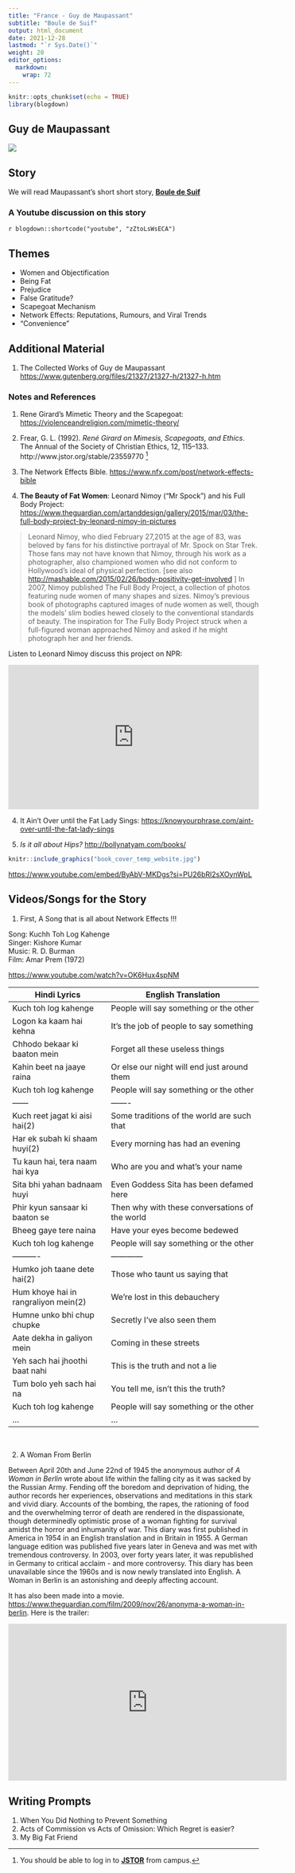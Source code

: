 ```yaml
---
title: "France - Guy de Maupassant"
subtitle: "Boule de Suif"
output: html_document
date: 2021-12-28
lastmod: "`r Sys.Date()`"
weight: 20
editor_options: 
  markdown: 
    wrap: 72
---
```


```r
knitr::opts_chunk$set(echo = TRUE)
library(blogdown)
```

## Guy de Maupassant

![](https://upload.wikimedia.org/wikipedia/commons/1/19/Maupassant_2.jpg)


## Story

We will read Maupassant's short short story, <u>[**Boule de Suif**](/pdf/ISTW/BouleDeSuif-Maupassant.pdf)</u> 

### A Youtube discussion on this story

`r blogdown::shortcode("youtube", "zZtoLsWsECA")`


## Themes

- Women and Objectification
- Being Fat
- Prejudice
- False Gratitude?
- Scapegoat Mechanism
- Network Effects: Reputations, Rumours, and Viral Trends
- "Convenience"

  
## Additional Material

1. The Collected Works of Guy de Maupassant <https://www.gutenberg.org/files/21327/21327-h/21327-h.htm>

### Notes and References  

1. Rene Girard's Mimetic Theory and the Scapegoat: <https://violenceandreligion.com/mimetic-theory/>

2. Frear, G. L. (1992). *René Girard on Mimesis, Scapegoats, and Ethics*. The Annual of the Society of Christian Ethics, 12, 115–133. http://www.jstor.org/stable/23559770 [^1]

3. The Network Effects Bible. <https://www.nfx.com/post/network-effects-bible>

4. **The Beauty of Fat Women**: Leonard Nimoy ("Mr Spock") and his Full Body Project:
<https://www.theguardian.com/artanddesign/gallery/2015/mar/03/the-full-body-project-by-leonard-nimoy-in-pictures> 

> Leonard Nimoy, who died February 27,2015 at the age of 83, was beloved by fans for his distinctive portrayal of Mr. Spock on Star Trek. Those fans may not have known that Nimoy, through his work as a photographer, also championed women who did not conform to Hollywood's ideal of physical perfection. [see also <http://mashable.com/2015/02/26/body-positivity-get-involved> ] In 2007, Nimoy published The Full Body Project, a collection of photos featuring nude women of many shapes and sizes. Nimoy's previous book of photographs captured images of nude women as well, though the models' slim bodies hewed closely to the conventional standards of beauty. The inspiration for The Fully Body Project struck when a full-figured woman approached Nimoy and asked if he might photograph her and her friends.

Listen to Leonard Nimoy discuss this project on NPR:

<iframe src="https://www.npr.org/player/embed/15912659/15912667" width="100%" height="290" frameborder="0" scrolling="no" title="NPR embedded audio player"></iframe>
4. It Ain't Over until the Fat Lady Sings: <https://knowyourphrase.com/aint-over-until-the-fat-lady-sings>

5. *Is it all about Hips?* <http://bollynatyam.com/books/>
```r
knitr::include_graphics("book_cover_temp_website.jpg")
```
<https://www.youtube.com/embed/ByAbV-MKDgs?si=PU26bRl2sXOynWpL>


## Videos/Songs for the Story

1. First, A Song that is all about Network Effects !!!

Song: Kuchh Toh Log Kahenge\
Singer: Kishore Kumar\
Music: R. D. Burman\
Film: Amar Prem (1972)\

<https://www.youtube.com/watch?v=OK6Hux4spNM>

Hindi Lyrics | English Translation
-------------|--------------------
Kuch toh log kahenge	|People will say something or the other
Logon ka kaam hai kehna	| It's the job of people to say something
Chhodo bekaar ki baaton mein |	Forget all these useless things
Kahin beet na jaaye raina	| Or else our night will end just around them
Kuch toh log kahenge |	People will say something or the other
------ | -------
Kuch reet jagat ki aisi hai(2) |	Some traditions of the world are such that
Har ek subah ki shaam huyi(2) | Every morning has had an evening
Tu kaun hai, tera naam hai kya| Who are you and what's your name
Sita bhi yahan badnaam huyi |Even Goddess Sita has been defamed here
Phir kyun sansaar ki baaton se | Then why with these conversations of the world
Bheeg gaye tere naina | Have your eyes become bedewed
Kuch toh log kahenge | People will say something or the other
---------- | ------------
Humko joh taane dete hai(2) |	Those who taunt us saying that
Hum khoye hai in rangraliyon mein(2) |	We're lost in this debauchery
Humne unko bhi chup chupke | Secretly I've also seen them
Aate dekha in galiyon mein| Coming in these streets
Yeh sach hai jhoothi baat nahi | This is the truth and not a lie
Tum bolo yeh sach hai na | You tell me, isn't this the truth?
Kuch toh log kahenge | People will say something or the other
... | ...


<br>

2. A Woman From Berlin

Between April 20th and June 22nd of 1945 the anonymous author of *A Woman in Berlin* wrote about life within the falling city as it was sacked by the Russian Army. Fending off the boredom and deprivation of hiding, the author records her experiences, observations and meditations in this stark and vivid diary. Accounts of the bombing, the rapes, the rationing of food and the overwhelming terror of death are rendered in the dispassionate, though determinedly optimistic prose of a woman fighting for survival amidst the horror and inhumanity of war. This diary was first published in America in 1954 in an English translation and in Britain in 1955. A German language edition was published five years later in Geneva and was met with tremendous controversy. In 2003, over forty years later, it was republished in Germany to critical acclaim - and more controversy. This diary has been unavailable since the 1960s and is now newly translated into English. A Woman in Berlin is an astonishing and deeply affecting account. 

It has also been made into a movie. <https://www.theguardian.com/film/2009/nov/26/anonyma-a-woman-in-berlin>. 
Here is the trailer:

<iframe width="560" height="315" src="https://www.youtube.com/embed/xEZxcSf9HwM?si=RjKW33TpuFjZont7" title="YouTube video player" frameborder="0" allow="accelerometer; autoplay; clipboard-write; encrypted-media; gyroscope; picture-in-picture; web-share" allowfullscreen></iframe>

## Writing Prompts

1. When You Did Nothing to Prevent Something
1. Acts of Commission vs Acts of Omission: Which Regret is easier?
1. My Big Fat Friend


[^1]:You should be able to log in to <u>[**JSTOR**](https://jstor.org)</u> from campus. 


